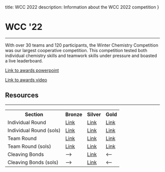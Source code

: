 title: WCC 2022
description: Information about the WCC 2022 competition
}

# WCC '22
---
With over 30 teams and 120 participants, the Winter Chemistry Competition was our largest cooperative competition.
This competition tested both individual chemistry skills and teamwork skills under pressure and boasted a live leaderboard.


<a href="https://docs.google.com/presentation/d/1hA--iP7BuU4KjkGACSNOl5gj6vq7z6fB6toWip2c_Kg/edit?usp=sharing">Link to awards powerpoint</a>

<a href="https://youtu.be/Pn04-FP6u-Y">Link to awards video</a>

## Resources
---
<table>
	<tr>
		<th>Section</th>
		<th>Bronze</th>
		<th>Silver</th>
		<th>Gold</th>
	</tr>
	<tr>
		<td>Individual Round</td>
		<td><a href="https://drive.google.com/file/d/1Aelxoo684UjSjW12VZKsZ3hejD7l8bS1/view?usp=sharing" class="text-blue-400 mt-0">Link</a></td>
		<td><a href="https://drive.google.com/file/d/1-9pBDJXZ_Gm8P512kRnDJ_KDbt-RfTbV/view?usp=sharing" class="text-blue-400 mt-0">Link</a></td>
		<td><a href="https://drive.google.com/file/d/1ZWjQTQ6CCJ3-JCzFUASeDCAcbYWMmkLI/view?usp=sharing" class="text-blue-400 mt-0">Link</a></td>
	</tr>
	<tr>
		<td>Individual Round (sols)</td>
		<td><a href="https://drive.google.com/file/d/1Zfs95Hd-1Y62BhTWKWE2INAN4YnJVcJA/view?usp=sharing" class="text-blue-400 mt-0">Link</a></td>
		<td><a href="https://drive.google.com/file/d/1M-EiIoCGsT1WfdCln-cAIIh_B9ds55PA/view?usp=sharing" class="text-blue-400 mt-0">Link</a></td>
		<td><a href="https://drive.google.com/file/d/1woueoZL3yMkH0rWJjMUPsCIdi0FK5mcg/view?usp=sharing" class="text-blue-400 mt-0">Link</a></td>
	</tr>
	<tr>
		<td>Team Round</td>
		<td><a href="https://drive.google.com/file/d/1IpRnQi314caIG2f1wx6LAK7yxq8EJYWj/view?usp=sharing" class="text-blue-400 mt-0">Link</a></td>
		<td><a href="https://drive.google.com/file/d/1agU9UOQmmShuBX2JrrEBdc9ZFpQfGh7N/view?usp=sharing" class="text-blue-400 mt-0">Link</a></td>
		<td><a href="https://drive.google.com/file/d/1nBWXsX5q2O2j2P194SYzFe3X9TW5WANg/view?usp=sharing" class="text-blue-400 mt-0">Link</a></td>
	</tr>
	<tr>
		<td>Team Round (sols)</td>
		<td><a href="https://drive.google.com/file/d/1nQ3M3Dpjemmp65U5zuz1waiVpl5cwrBe/view?usp=sharing" class="text-blue-400 mt-0">Link</a></td>
		<td><a href="https://drive.google.com/file/d/1ZVqGMlQlgQLkKoZGrVXTiqlTAGG44LjM/view?usp=sharing" class="text-blue-400 mt-0">Link</a></td>
		<td><a href="https://drive.google.com/file/d/1ETxO_2yJA8ISPOfJstyEDkG7KzquoXvN/view?usp=sharing" class="text-blue-400 mt-0">Link</a></td>
	</tr>
	<tr>
		<td>Cleaving Bonds</td>
		<td>--></td>
		<td><a href="https://drive.google.com/file/d/1dF9KqBbWuQwVZ6URKqf8DTIywiVTQbpa/view?usp=sharing" class="text-blue-400 mt-0">Link</a></td>
		<td>&lt;--</td>
	</tr>
	<tr>
		<td>Cleaving Bonds (sols)</td>
		<td>--></td>
		<td><a href="https://drive.google.com/file/d/1QqG2lD5Z-Fuk3ZIaKzffs3vBPrE-hD_s/view?usp=sharing" class="text-blue-400 mt-0">Link</a></td>
		<td>&lt;--</td>
	</tr>
</table>